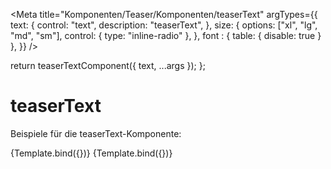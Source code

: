 

<Meta
  title="Komponenten/Teaser/Komponenten/teaserText"
  argTypes={{
    text: {
      control: "text",
      description: "teaserText",
    },
    size: {
      options: ["xl", "lg", "md", "sm"],
      control: { type: "inline-radio" },
    },
    font : {
     table: {
          disable: true
        }
    },
  }}
/>

  return teaserTextComponent({ text, ...args });
};

# teaserText

Beispiele für die teaserText-Komponente:

<Preview withToolbar>
  <Story
    name="Teasertext"
    args={{
        text: "Dies ist der Teasertext eines normalen Teasers",
        size: "lg",
    }}
  >
    {Template.bind({})}
  </Story>
  <Story
    name="Teasertext Hero-Teaser"
    args={{
        text: "Dies ist der Teasertext eines Hero-Teasers",
        size: "xxl",
        font: "md:text-base md:leading-4 lg:leading-5",
    }}
    parameters={{ 
        controls: { 
            exclude: ['size'] 
        } 
    }}
  >
    {Template.bind({})}
  </Story>
</Preview>
